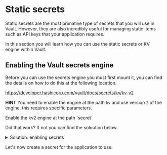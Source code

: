 # Static secrets

Static secrets are the most primative type of secrets that you will use in Vault.
However, they are also incredibly useful for managing static items such as API keys
that your application requires.

In this section you will learn how you can use the static secrets or KV engine within
Vault.

## Enabling the Vault secrets engine

Before you can use the secrets engine you must first mount it, you can find 
the details on how to do this at the following location.

https://developer.hashicorp.com/vault/docs/secrets/kv/kv-v2

**HINT** You need to enable the engine at the path `kv` and
use version `2` of the engine, this requires specific parameters.

<Task id="enable_secrets">
Enable the kv2 engine at the path `secret`
</Task>

Did that work? If not you can find the soloution below.

<p>
<details>
  <summary style=\{{ fontSize: '18px', color: 'rgb(84, 128, 178)', fontWeight: 'medium' }} >Solution: enabling secrets</summary>


```shell
vault secrets enable -version=2 -path=kv kv
```

</details>
</p>

Let's now create a secret for the application to use.